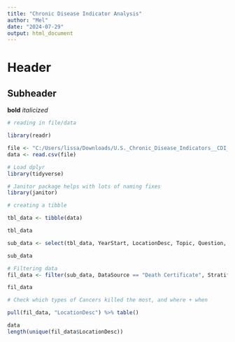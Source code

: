 ```yaml
---
title: "Chronic Disease Indicator Analysis"
author: "Mel"
date: "2024-07-29"
output: html_document
---
```

# Header
## Subheader

**bold**
*italicized*
```r
# reading in file/data

library(readr)

file <- "C:/Users/lissa/Downloads/U.S._Chronic_Disease_Indicators__CDI___2023_Release.csv"
data <- read.csv(file)

```

```r
# Load dplyr
library(tidyverse)

# Janitor package helps with lots of naming fixes
library(janitor)
```

```r
# creating a tibble

tbl_data <- tibble(data)

tbl_data
```



```r
sub_data <- select(tbl_data, YearStart, LocationDesc, Topic, Question, StratificationCategory1, Stratification1, DataSource)

sub_data
```


```r
# Filtering data
fil_data <- filter(sub_data, DataSource == "Death Certificate", StratificationCategory1 == "Gender")

fil_data

```
```r
# Check which types of Cancers killed the most, and where + when 

pull(fil_data, "LocationDesc") %>% table()

data
length(unique(fil_data$LocationDesc))


```



